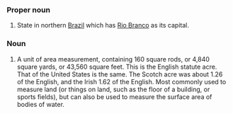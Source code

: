 ===Proper noun===
#State in northern [[Brazil]] which has [[Rio Branco]] as its capital.

===Noun===
#A unit of area measurement, containing 160 square rods, or 4,840 square yards, or 43,560 square feet. This is the English statute acre. That of the United States is the same. The Scotch acre was about 1.26 of the English, and the Irish  1.62 of the English. Most commonly used to measure land (or things on land, such as the floor of a building, or sports fields), but can also be used to measure the surface area of bodies of water.